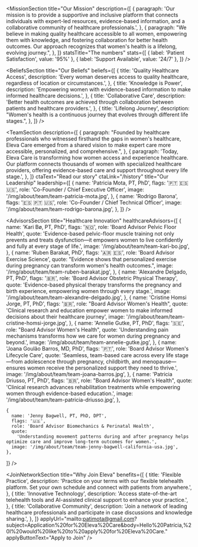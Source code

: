 

<HeadlineSection
  headingLevel="h1"
  title="Transforming women's health care through innovation and compassion"
  description="At Eleva Care, we are dedicated to empowering women of all ages to take control of their health and well-being."
/>

<MissionSection
  title="Our Mission"
  description={[
    {
      paragraph:
        'Our mission is to provide a supportive and inclusive platform that connects individuals with expert-led resources, evidence-based information, and a collaborative community of healthcare professionals.',
    },
    {
      paragraph:
        "We believe in making quality healthcare accessible to all women, empowering them with knowledge, and fostering collaboration for better health outcomes. Our approach recognizes that women's health is a lifelong, evolving journey.",
    },
  ]}
  statsTitle="The numbers"
  stats={[
    { label: 'Patient Satisfaction', value: '95%' },
    { label: 'Support Available', value: '24/7' },
  ]}
/>

<HeadlineSection
  label="Our Vision"
  title="Bridging science and care for every woman"
  description="To bridge the gap between scientific research and practical application, delivering accessible and personalized women's health care solutions throughout every life stage."
/>

<BeliefsSection
  title="Our Beliefs"
  beliefs={[
    {
      title: 'Quality Healthcare Access',
      description:
        'Every woman deserves access to quality healthcare, regardless of location or circumstances.',
    },
    {
      title: 'Knowledge is Power',
      description:
        'Empowering women with evidence-based information to make informed healthcare decisions.',
    },
    {
      title: 'Collaborative Care',
      description:
        'Better health outcomes are achieved through collaboration between patients and healthcare providers.',
    },
    {
      title: 'Lifelong Journey',
      description:
        "Women's health is a continuous journey that evolves through different life stages.",
    },
  ]}
/>

<HeadlineSection
  label="Meet our team"
  title="Led by healthcare innovators and experts"
  description="Our team combines expertise in women's health, technology, and patient care to revolutionize healthcare delivery."
/>

<TeamSection
  description={[
    {
      paragraph:
        "Founded by healthcare professionals who witnessed firsthand the gaps in women's healthcare, Eleva Care emerged from a shared vision to make expert care more accessible, personalized, and comprehensive.",
    },
    {
      paragraph:
        'Today, Eleva Care is transforming how women access and experience healthcare. Our platform connects thousands of women with specialized healthcare providers, offering evidence-based care and support throughout every life stage.',
    },
  ]}
  ctaText="Read our story"
  ctaLink="/history"
  title="Our Leadership"
  leadership={[
    {
      name: 'Patricia Mota, PT, PhD',
      flags: '🇵🇹 🇪🇸 🇺🇸',
      role: 'Co-Founder / Chief Executive Officer',
      image: '/img/about/team/team-patricia-mota.jpg',
    },
    {
      name: 'Rodrigo Barona',
      flags: '🇪🇸 🇵🇹 🇺🇸',
      role: 'Co-Founder / Chief Technical Officer',
      image: '/img/about/team/team-rodrigo-barona.jpg',
    },
  ]}
/>

<HeadlineSection
  label="Guided by industry experts"
  title="Board of Advisors"
  description="Our advisory board brings together leading voices in women's health, healthcare innovation, and digital transformation."
/>

<AdvisorsSection
  title="Healthcare Innovation"
  healthcareAdvisors={[
    {
      name: 'Kari Bø, PT, PhD',
      flags: '🇳🇴',
      role: 'Board Advisor Pelvic Floor Health',
      quote:
        'Evidence-based pelvic-floor muscle training not only prevents and treats dysfunction—it empowers women to live confidently and fully at every stage of life.',
      image: '/img/about/team/team-kari-bo.jpg',
    },
        {
      name: 'Ruben Barakat, PhD',
      flags: '🇦🇷 🇪🇸',
      role: 'Board Advisor Exercise Science',
      quote:
        "Evidence shows that personalized exercise during pregnancy can transform women's health outcomes.",
      image: '/img/about/team/team-ruben-barakat.jpg',
    },
        {
      name: 'Alexandre Delgado, PT, PhD',
      flags: '🇧🇷',
      role: 'Board Advisor Obstetric Physical Therapy',
      quote:
        'Evidence-based physical therapy transforms the pregnancy and birth experience, empowering women through every stage.',
      image: '/img/about/team/team-alexandre-delgado.jpg',
    },
    {
      name: 'Cristine Homsi Jorge, PT, PhD',
      flags: '🇧🇷',
      role: "Board Advisor Women's Health",
      quote:
        'Clinical research and education empower women to make informed decisions about their healthcare journey',
      image: '/img/about/team/team-cristine-homsi-jorge.jpg',
    },
 {
      name: 'Annelie Gutke, PT, PhD',
      flags: '🇸🇪',
      role: "Board Advisor Women's Health",
      quote:
        'Understanding pain mechanisms transforms how we care for women during pregnancy and beyond.',
      image: '/img/about/team/team-annelie-gutke.jpg',
    },
       {
      name: 'Joana Goulão Barros, MD, PhD',
      flags: '🇵🇹',
      role: 'Board Advisor Women\'s Lifecycle Care',
      quote:
        'Seamless, team-based care across every life stage—from adolescence through pregnancy, childbirth, and menopause—ensures women receive the personalized support they need to thrive.',
      image: '/img/about/team/team-joana-barros.jpg',
    },
    {
      name: 'Patricia Driusso, PT, PhD',
      flags: '🇧🇷',
      role: "Board Advisor Women's Health",
      quote:
        'Clinical research advances rehabilitation treatments while empowering women through evidence-based education.',
      image: '/img/about/team/team-patricia-driusso.jpg',
    },

    {
      name: 'Jenny Bagwell, PT, PhD, DPT',
      flags: '🇺🇸',
      role: 'Board Advisor Biomechanics & Perinatal Health',
      quote:
        'Understanding movement patterns during and after pregnancy helps optimize care and improve long-term outcomes for women.',
      image: '/img/about/team/team-jenny-bagwell-california-usa.jpg',
    },

]}
/>

<HeadlineSection
  label="Join our network"
  title="Transform women's healthcare with us"
  description="Join a community of dedicated healthcare professionals making quality care accessible to women everywhere."
/>

<JoinNetworkSection
  title="Why Join Eleva"
  benefits={[
    {
      title: 'Flexible Practice',
      description:
        'Practice on your terms with our flexible telehealth platform. Set your own schedule and connect with patients from anywhere.',
    },
    {
      title: 'Innovative Technology',
      description:
        'Access state-of-the-art telehealth tools and AI-assisted clinical support to enhance your practice.',
    },
    {
      title: 'Collaborative Community',
      description:
        'Join a network of leading healthcare professionals and participate in case discussions and knowledge sharing.',
    },
  ]}
  applyUrl="mailto:patimota@gmail.com?subject=Application%20for%20Eleva%20Care&body=Hello%20Patrícia,%20I%20would%20like%20to%20apply%20for%20Eleva%20Care."
  applyButtonText="Apply to Join"
/>
